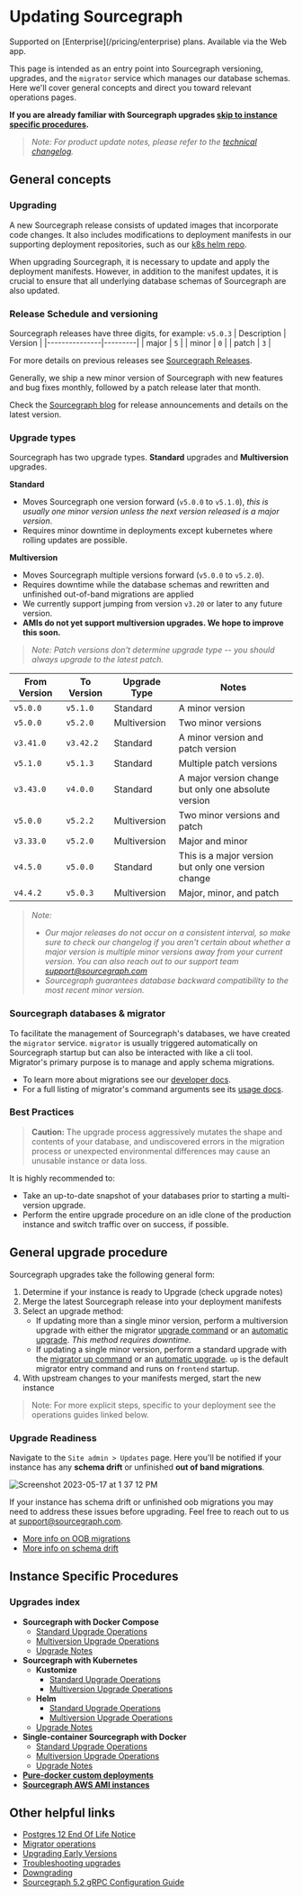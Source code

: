 # Updating Sourcegraph

<TierCallout>
  Supported on [Enterprise](/pricing/enterprise) plans.
  <user>
    Available via the Web app.
  </user>
</TierCallout>

This page is intended as an entry point into Sourcegraph versioning, upgrades, and the `migrator` service which manages our database schemas. Here we'll cover general concepts and direct you toward relevant operations pages.

**If you are already familiar with Sourcegraph upgrades [skip to instance specific procedures](#instance-specific-procedures).**

> *Note: For product update notes, please refer to the [technical changelog](/technical-changelog).*

## General concepts

### Upgrading

A new Sourcegraph release consists of updated images that incorporate code changes. It also includes modifications to deployment manifests in our supporting deployment repositories, such as our [k8s helm repo](https://github.com/sourcegraph/deploy-sourcegraph-helm).

When upgrading Sourcegraph, it is necessary to update and apply the deployment manifests. However, in addition to the manifest updates, it is crucial to ensure that all underlying database schemas of Sourcegraph are also updated.

### Release Schedule and versioning
Sourcegraph releases have three digits, for example: `v5.0.3`
| Description   | Version |
|---------------|---------|
| major         | `5`     |
| minor         | `0`     |
| patch         | `3`     |

For more details on previous releases see [Sourcegraph Releases](/releases).

Generally, we ship a new minor version of Sourcegraph with new features and bug fixes monthly, followed by a patch release later that month.

Check the [Sourcegraph blog](https://about.sourcegraph.com/blog) for release announcements and details on the latest version.

### Upgrade types

Sourcegraph has two upgrade types. **Standard** upgrades and **Multiversion** upgrades.

**Standard**
- Moves Sourcegraph one version forward (`v5.0.0` to `v5.1.0`), *this is usually one minor version unless the next version released is a major version*.
- Requires minor downtime in deployments except kubernetes where rolling updates are possible.

**Multiversion**
- Moves Sourcegraph multiple versions forward (`v5.0.0` to `v5.2.0`).
- Requires downtime while the database schemas and rewritten and unfinished out-of-band migrations are applied
- We currently support jumping from version `v3.20` or later to any future version.
- **AMIs do not yet support multiversion upgrades. We hope to improve this soon.**

> *Note: Patch versions don't determine upgrade type -- you should always upgrade to the latest patch.*

| From Version | To Version | Upgrade Type | Notes                                                |
|--------------|------------|--------------|------------------------------------------------------|
| `v5.0.0`     | `v5.1.0`   | Standard     | A minor version                                      |
| `v5.0.0`     | `v5.2.0`   | Multiversion | Two minor versions                                   |
| `v3.41.0`    | `v3.42.2`  | Standard     | A minor version and patch version                    |
| `v5.1.0`     | `v5.1.3`   | Standard     | Multiple patch versions                              |
| `v3.43.0`    | `v4.0.0`   | Standard     | A major version change but only one absolute version |
| `v5.0.0`     | `v5.2.2`   | Multiversion | Two minor versions and patch                         |
| `v3.33.0`    | `v5.2.0`   | Multiversion | Major and minor                                      |
| `v4.5.0`     | `v5.0.0`   | Standard     | This is a major version but only one version change  |
| `v4.4.2`     | `v5.0.3`   | Multiversion | Major, minor, and patch                              |

> *Note:*
> - *Our major releases do not occur on a consistent interval, so make sure to check our changelog if you aren't certain about whether a major version is multiple minor versions away from your current version. You can also reach out to our support team [support@sourcegraph.com](mailto:support@sourcegraph.com)*
> - *Sourcegraph guarantees database backward compatibility to the most recent minor version.*

### Sourcegraph databases & migrator

To facilitate the management of Sourcegraph's databases, we have created the `migrator` service. `migrator` is usually triggered automatically on Sourcegraph startup but can also be interacted with like a cli tool. Migrator's primary purpose is to manage and apply schema migrations.
- To learn more about migrations see our [developer docs](https://docs-legacy.sourcegraph.com/dev/background-information/sql/migrations_overview).
- For a full listing of migrator's command arguments see its [usage docs](/admin/updates/migrator/migrator-operations).

### Best Practices
> **Caution:** The upgrade process aggressively mutates the shape and contents of your database, and undiscovered errors in the migration process or unexpected environmental differences may cause an unusable instance or data loss.

It is highly recommended to:
- Take an up-to-date snapshot of your databases prior to starting a multi-version upgrade.
- Perform the entire upgrade procedure on an idle clone of the production instance and switch traffic over on success, if possible.

## General upgrade procedure

Sourcegraph upgrades take the following general form:
1. Determine if your instance is ready to Upgrade (check upgrade notes)
2. Merge the latest Sourcegraph release into your deployment manifests
3. Select an upgrade method:
   - If updating more than a single minor version, perform a multiversion upgrade with either the migrator [upgrade command](/admin/updates/migrator/migrator-operations#upgrade) or an [automatic upgrade](/admin/updates/automatic). *This method requires downtime.*
   - If updating a single minor version, perform a standard upgrade with the [migrator up command](/admin/updates/migrator/migrator-operations#up) or an [automatic upgrade](/admin/updates/automatic). `up` is the default migrator entry command and runs on `frontend` startup.
4. With upstream changes to your manifests merged, start the new instance

> Note: For more explicit steps, specific to your deployment see the operations guides linked below.

### Upgrade Readiness

Navigate to the `Site admin > Updates` page. Here you'll be notified if your instance has any **schema drift** or unfinished **out of band migrations**.

![Screenshot 2023-05-17 at 1 37 12 PM](https://storage.googleapis.com/sourcegraph-assets/docs/239155807-185fc3e8-0706-4a23-b9fe-e262f9a9e4b3.png)

If your instance has schema drift or unfinished oob migrations you may need to address these issues before upgrading. Feel free to reach out to us at [support@sourcegraph.com](mailto:support@sourcegraph.com).

- [More info on OOB migrations](https://docs-legacy.sourcegraph.com/dev/background-information/sql/migrations_overview#out-of-band-migrations)
- [More info on schema drift](/admin/updates/migrator/schema-drift)

## Instance Specific Procedures

### Upgrades index
- **Sourcegraph with Docker Compose**
  - [Standard Upgrade Operations](/admin/deploy/docker-compose/upgrade#standard-upgrades)
  - [Multiversion Upgrade Operations](/admin/deploy/docker-compose/upgrade#multi-version-upgrades)
  - [Upgrade Notes](/admin/updates/docker_compose)
- **Sourcegraph with Kubernetes**
  - **Kustomize**
    - [Standard Upgrade Operations](/admin/deploy/kubernetes/upgrade#standard-upgrades)
    - [Multiversion Upgrade Operations](/admin/deploy/kubernetes/upgrade#multi-version-upgrades)
  - **Helm**
    - [Standard Upgrade Operations](/admin/deploy/kubernetes#standard-upgrades)
    - [Multiversion Upgrade Operations](/admin/deploy/kubernetes#multi-version-upgrades)
  - [Upgrade Notes](/admin/updates/kubernetes)
- **Single-container Sourcegraph with Docker**
  - [Standard Upgrade Operations](/admin/deploy/docker-single-container/#standard-upgrades)
  - [Multiversion Upgrade Operations](/admin/deploy/docker-single-container/#multi-version-upgrades)
  - [Upgrade Notes](/admin/updates/server)
- [**Pure-docker custom deployments**](/admin/updates/pure_docker)
- [**Sourcegraph AWS AMI instances**](/admin/deploy/machine-images/aws-ami#upgrade)

## Other helpful links
- [Postgres 12 End Of Life Notice](/admin/postgres12_end_of_life_notice)
- [Migrator operations](/admin/updates/migrator/migrator-operations)
- [Upgrading Early Versions](/admin/updates/migrator/upgrading-early-versions)
- [Troubleshooting upgrades](/admin/updates/migrator/troubleshooting-upgrades)
- [Downgrading](/admin/updates/migrator/downgrading)
- [Sourcegraph 5.2 gRPC Configuration Guide](/admin/updates/grpc/)
